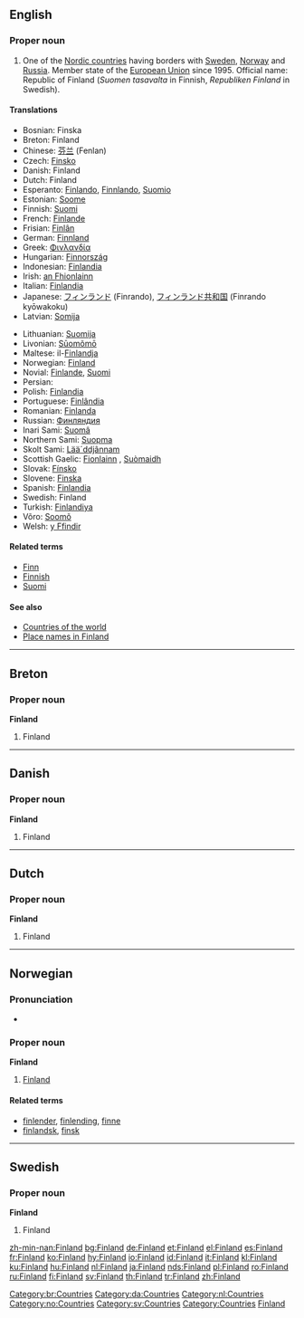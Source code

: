 ==English==

===Proper noun===
{{en-proper noun}}
{{wikipedia}}

# One of the [[Nordic countries]] having borders with [[Sweden]], [[Norway]] and [[Russia]]. Member state of the [[European Union]] since 1995. Official name: Republic of Finland (''Suomen tasavalta'' in Finnish, ''Republiken Finland'' in Swedish).

====Translations====
{{trans-top|Finland}}
*Bosnian: Finska {{f}}
*Breton: Finland
*Chinese: [[芬兰]] (Fenlan)
*Czech: [[Finsko]]
*Danish: Finland
*Dutch: Finland
*Esperanto: [[Finlando]], [[Finnlando]], [[Suomio]]
*Estonian: [[Soome]]
*Finnish: [[Suomi]]
*French: [[Finlande]] {{f}}
*Frisian: [[Finlân]]
*German: [[Finnland]]
*Greek: [[Φινλανδία]] {{f}}
*Hungarian: [[Finnország]]
*Indonesian: [[Finlandia]]
*Irish: [[an Fhionlainn]] {{f}}
*Italian: [[Finlandia]]
*Japanese: [[フィンランド]] (Finrando), [[フィンランド共和国]] (Finrando kyōwakoku)
*Latvian: [[Somija]] {{f}}
{{trans-mid}}
*Lithuanian: [[Suomija]]
*Livonian: [[Sūomõmō]]
*Maltese: il-[[Finlandja]]
*Norwegian: [[#Norwegian|Finland]]
*Novial: [[Finlande]], [[Suomi]]
*Persian: {{FAchar|[[فنلاند]]}}
*Polish: [[Finlandia]]
*Portuguese: [[Finlândia]]
*Romanian: [[Finlanda]] {{f}}
*Russian: [[Финляндия]]
*Inari Sami: [[Suomâ]]
*Northern Sami: [[Suopma]]
*Skolt Sami: [[Lääˊddjânnam]]
*Scottish Gaelic: [[Fionlainn]] {{f}}, [[Suòmaidh]] {{f}}
*Slovak: [[Fínsko]] {{n}}
*Slovene: [[Finska]] {{f}}
*Spanish: [[Finlandia]]
*Swedish: Finland
*Turkish: [[Finlandiya]]
*Võro: [[Soomõ]]
*Welsh: [[y Ffindir]] {{m}}
{{trans-bottom}}

====Related terms====
*[[Finn]]
*[[Finnish]]
*[[Suomi]]

====See also====
*[[Countries of the world]]
*[[Appendix:Place names in Finland|Place names in Finland]]

----

==Breton==

===Proper noun===
'''Finland'''

# Finland

[[Category:br:Countries]]

----

==Danish==

===Proper noun===
'''Finland'''

# Finland

[[Category:da:Countries]]

----

==Dutch==

===Proper noun===
'''Finland'''

# Finland

[[Category:nl:Countries]]

----

==Norwegian==
===Pronunciation===
*{{IPA|/fɪnlɑn/}}

===Proper noun===
'''Finland'''

# [[#English|Finland]]

====Related terms====
*[[finlender]], [[finlending]], [[finne]]
*[[finlandsk]], [[finsk]]

[[Category:no:Countries]]

----

==Swedish==

===Proper noun===
'''Finland'''

# Finland

[[Category:sv:Countries]]
[[Category:Countries]]
[[Category:Finland| Finland]]

[[zh-min-nan:Finland]]
[[bg:Finland]]
[[de:Finland]]
[[et:Finland]]
[[el:Finland]]
[[es:Finland]]
[[fr:Finland]]
[[ko:Finland]]
[[hy:Finland]]
[[io:Finland]]
[[id:Finland]]
[[it:Finland]]
[[kl:Finland]]
[[ku:Finland]]
[[hu:Finland]]
[[nl:Finland]]
[[ja:Finland]]
[[nds:Finland]]
[[pl:Finland]]
[[ro:Finland]]
[[ru:Finland]]
[[fi:Finland]]
[[sv:Finland]]
[[th:Finland]]
[[tr:Finland]]
[[zh:Finland]]